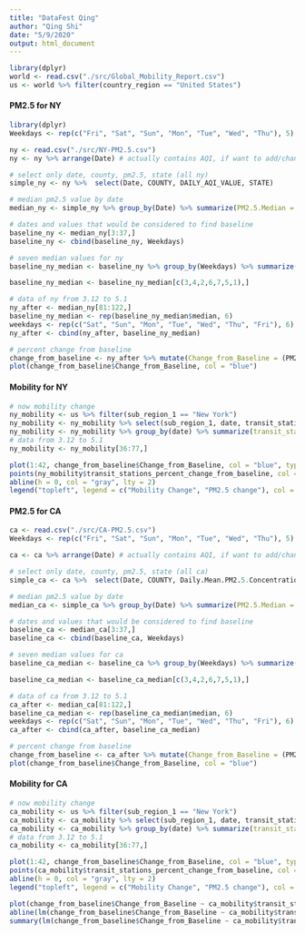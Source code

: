 ```yaml
---
title: "DataFest Qing"
author: "Qing Shi"
date: "5/9/2020"
output: html_document
---
```


```r
library(dplyr)
world <- read.csv("./src/Global_Mobility_Report.csv")
us <- world %>% filter(country_region == "United States")
```
#### PM2.5 for NY
```r
library(dplyr)
Weekdays <- rep(c("Fri", "Sat", "Sun", "Mon", "Tue", "Wed", "Thu"), 5)

ny <- read.csv("./src/NY-PM2.5.csv")
ny <- ny %>% arrange(Date) # actually contains AQI, if want to add/change later

# select only date, county, pm2.5, state (all ny)
simple_ny <- ny %>%  select(Date, COUNTY, DAILY_AQI_VALUE, STATE) 

# median pm2.5 value by date
median_ny <- simple_ny %>% group_by(Date) %>% summarize(PM2.5.Median = median(DAILY_AQI_VALUE))

# dates and values that would be considered to find baseline
baseline_ny <- median_ny[3:37,]
baseline_ny <- cbind(baseline_ny, Weekdays)

# seven median values for ny
baseline_ny_median <- baseline_ny %>% group_by(Weekdays) %>% summarize(median = median(PM2.5.Median))

baseline_ny_median <- baseline_ny_median[c(3,4,2,6,7,5,1),]

# data of ny from 3.12 to 5.1
ny_after <- median_ny[81:122,]
baseline_ny_median <- rep(baseline_ny_median$median, 6)
weekdays <- rep(c("Sat", "Sun", "Mon", "Tue", "Wed", "Thu", "Fri"), 6)
ny_after <- cbind(ny_after, baseline_ny_median)

# percent change from baseline
change_from_baseline <- ny_after %>% mutate(Change_from_Baseline = (PM2.5.Median - baseline_ny_median) / baseline_ny_median * 100)
plot(change_from_baseline$Change_from_Baseline, col = "blue")
```

#### Mobility for NY
```r
# now mobility change
ny_mobility <- us %>% filter(sub_region_1 == "New York")
ny_mobility <- ny_mobility %>% select(sub_region_1, date, transit_stations_percent_change_from_baseline)
ny_mobility <- ny_mobility %>% group_by(date) %>% summarize(transit_stations_percent_change_from_baseline = median(transit_stations_percent_change_from_baseline, na.rm = TRUE))
# data from 3.12 to 5.1
ny_mobility <- ny_mobility[36:77,]

plot(1:42, change_from_baseline$Change_from_Baseline, col = "blue", type = "l", ylim = c(-100, 50))
points(ny_mobility$transit_stations_percent_change_from_baseline, col = "red", type = "l")
abline(h = 0, col = "gray", lty = 2)
legend("topleft", legend = c("Mobility Change", "PM2.5 change"), col = c("blue", "red"), lty = 1, cex=0.8)
```

#### PM2.5 for CA
```r
ca <- read.csv("./src/CA-PM2.5.csv")
Weekdays <- rep(c("Fri", "Sat", "Sun", "Mon", "Tue", "Wed", "Thu"), 5)

ca <- ca %>% arrange(Date) # actually contains AQI, if want to add/change later

# select only date, county, pm2.5, state (all ca)
simple_ca <- ca %>%  select(Date, COUNTY, Daily.Mean.PM2.5.Concentration, STATE) 

# median pm2.5 value by date
median_ca <- simple_ca %>% group_by(Date) %>% summarize(PM2.5.Median = median(Daily.Mean.PM2.5.Concentration))

# dates and values that would be considered to find baseline
baseline_ca <- median_ca[3:37,]
baseline_ca <- cbind(baseline_ca, Weekdays)

# seven median values for ca
baseline_ca_median <- baseline_ca %>% group_by(Weekdays) %>% summarize(median = median(PM2.5.Median))

baseline_ca_median <- baseline_ca_median[c(3,4,2,6,7,5,1),]

# data of ca from 3.12 to 5.1
ca_after <- median_ca[81:122,]
baseline_ca_median <- rep(baseline_ca_median$median, 6)
weekdays <- rep(c("Sat", "Sun", "Mon", "Tue", "Wed", "Thu", "Fri"), 6)
ca_after <- cbind(ca_after, baseline_ca_median)

# percent change from baseline
change_from_baseline <- ca_after %>% mutate(Change_from_Baseline = (PM2.5.Median - baseline_ca_median) / baseline_ca_median * 100)
plot(change_from_baseline$Change_from_Baseline, col = "blue")
```

#### Mobility for CA
```r
# now mobility change
ca_mobility <- us %>% filter(sub_region_1 == "New York")
ca_mobility <- ca_mobility %>% select(sub_region_1, date, transit_stations_percent_change_from_baseline)
ca_mobility <- ca_mobility %>% group_by(date) %>% summarize(transit_stations_percent_change_from_baseline = median(transit_stations_percent_change_from_baseline, na.rm = TRUE))
# data from 3.12 to 5.1
ca_mobility <- ca_mobility[36:77,]

plot(1:42, change_from_baseline$Change_from_Baseline, col = "blue", type = "l", ylim = c(-100, 50))
points(ca_mobility$transit_stations_percent_change_from_baseline, col = "red", type = "l")
abline(h = 0, col = "gray", lty = 2)
legend("topleft", legend = c("Mobility Change", "PM2.5 change"), col = c("blue", "red"), lty = 1, cex=0.8)

plot(change_from_baseline$Change_from_Baseline ~ ca_mobility$transit_stations_percent_change_from_baseline)
abline(lm(change_from_baseline$Change_from_Baseline ~ ca_mobility$transit_stations_percent_change_from_baseline))
summary(lm(change_from_baseline$Change_from_Baseline ~ ca_mobility$transit_stations_percent_change_from_baseline))
```

